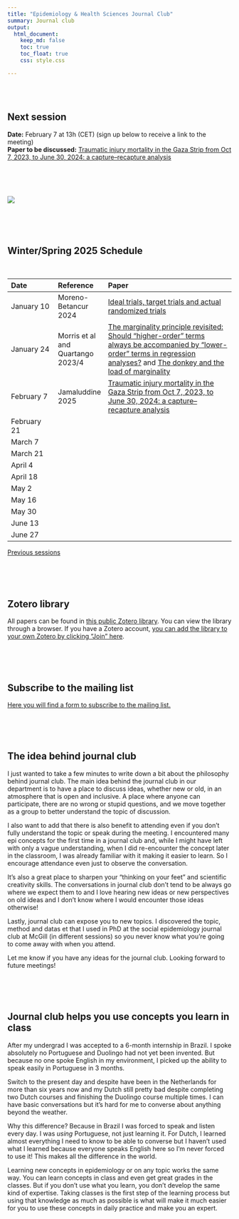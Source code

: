 ```yaml
---
title: "Epidemiology & Health Sciences Journal Club"
summary: Journal club
output:
  html_document:
    keep_md: false
    toc: true
    toc_float: true
    css: style.css

---
```


</br>
</br>

## Next session
**Date:** February 7 at 13h (CET) (sign up below to receive a link to the meeting)      
**Paper to be discussed:** [Traumatic injury mortality in the Gaza Strip from Oct 7, 2023, to June 30, 2024: a capture–recapture analysis](https://www.thelancet.com/journals/lancet/article/PIIS0140-6736(24)02678-3/fulltext)

</br>
</br>
</br>


<!-- ![](epidemiology x.png) -->
[![](paper_screenshot.png)](https://www.thelancet.com/journals/lancet/article/PIIS0140-6736(24)02678-3/fulltext)
<!-- </br> -->
<!-- </br> -->
<!-- </br> -->

</br>
</br>
</br>


## Winter/Spring 2025 Schedule


</br>


|Date|Reference|Paper|
|:--- |:--- |:---------- |
|January 10|Moreno-Betancur 2024|[Ideal trials, target trials and actual randomized trials](https://arxiv.org/abs/2405.10026)|
|January 24|Morris et al and Quartango 2023/4|[The marginality principle revisited: Should “higher-order” terms always be accompanied by “lower-order” terms in regression analyses?](https://onlinelibrary.wiley.com/doi/full/10.1002/bimj.202300069) and [The donkey and the load of marginality](https://theupperquartile.wixsite.com/matteo/post/the-donkey-and-the-load-of-marginality)|
|February 7|Jamaluddine 2025|[Traumatic injury mortality in the Gaza Strip from Oct 7, 2023, to June 30, 2024: a capture–recapture analysis](https://www.thelancet.com/journals/lancet/article/PIIS0140-6736(24)02678-3/fulltext)|
|February 21|||
|March 7|||
|March 21|||
|April 4|||
|April 18|||
|May 2|||
|May 16|||
|May 30|||
|June 13|||
|June 27|||


[Previous sessions](https://www.jeremylabrecque.org/journal_club/previous_sessions)
   
</br>
</br>
</br>

## Zotero library




All papers can be found in [this public Zotero library](https://www.zotero.org/groups/5487300/emc_journal_club/collections/5G9UYTEYhttps://www.zotero.org/groups/5487300/emc_journal_club). You can view the library through a browser. If you have a Zotero account, [you can add the library to your own Zotero by clicking "Join" here](https://www.zotero.org/groups/5487300/emc_journal_club).

</br>
</br>
</br>


  



## Subscribe to the mailing list

[Here you will find a form to subscribe to the mailing list.](https://forms.gle/764GgYN3bPek9c5S8) 

</br>
</br>
</br>

## The idea behind journal club

I just wanted to take a few minutes to write down a bit about the philosophy behind journal club. The main idea behind the journal club in our department is to have a place to discuss ideas, whether new or old, in an atmosphere that is open and inclusive. A place where anyone can participate, there are no wrong or stupid questions, and we move together as a group to better understand the topic of discussion.

I also want to add that there is also benefit to attending even if you don't fully understand the topic or speak during the meeting. I encountered many epi concepts for the first time in a journal club and, while I might have left with only a vague understanding, when I did re-encounter the concept later in the classroom, I was already familiar with it making it easier to learn. So I encourage attendance even just to observe the conversation.

It's also a great place to sharpen your "thinking on your feet" and scientific creativity skills. The conversations in journal club don't tend to be always go where we expect them to and I love hearing new ideas or new perspectives on old ideas and I don't know where I would encounter those ideas otherwise!

Lastly, journal club can expose you to new topics. I discovered the topic, method and datas et that I used in PhD at the social epidemiology journal club at McGill (in different sessions) so you never know what you're going to come away with when you attend. 

Let me know if you have any ideas for the journal club. Looking forward to future meetings!

</br>
</br>
</br>


## Journal club helps you use concepts you learn in class

After my undergrad I was accepted to a 6-month internship in Brazil. I spoke absolutely no Portuguese and Duolingo had not yet been invented. But because no one spoke English in my environment, I picked up the ability to speak easily in Portuguese in 3 months.

Switch to the present day and despite have been in the Netherlands for more than six years now and my Dutch still pretty bad despite completing two Dutch courses and finishing the Duolingo course multiple times. I can have basic conversations but it's hard for me to converse about anything beyond the weather.

Why this difference? Because in Brazil I was forced to speak and listen every day. I was _using_ Portuguese, not just learning it. For Dutch, I learned almost everything I need to know to be able to converse but I haven't used what I learned because everyone speaks English here so I'm never forced to use it! This makes all the difference in the world.

Learning new concepts in epidemiology or on any topic works the same way. You can learn concepts in class and even get great grades in the classes. But if you don't use what you learn, you don't develop the same kind of expertise. Taking classes is the first step of the learning process but using that knowledge as much as possible is what will make it much easier for you to use these concepts in daily practice and make you an expert.
